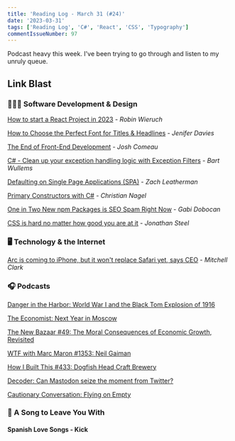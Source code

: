 ```yaml
---
title: 'Reading Log - March 31 (#24)'
date: '2023-03-31'
tags: ['Reading Log', 'C#', 'React', 'CSS', 'Typography']
commentIssueNumber: 97
---
```


Podcast heavy this week. I've been trying to go through and listen to my unruly queue.

## Link Blast

### 👨🏼‍💻 Software Development & Design

[How to start a React Project in 2023](https://www.robinwieruch.de/react-starter/) - *Robin Wieruch*

[How to Choose the Perfect Font for Titles & Headlines](https://designshack.net/articles/graphics/choosing-font-for-titles-and-headline/) - *Jenifer Davies*

[The End of Front-End Development](https://www.joshwcomeau.com/blog/the-end-of-frontend-development/) - *Josh Comeau*

[C# - Clean up your exception handling logic with Exception Filters](https://bartwullems.blogspot.com/2023/03/c-clean-up-your-exception-handling.html) - *Bart Wullems*

[Defaulting on Single Page Applications (SPA)](https://www.zachleat.com/web/single-page-applications/) - *Zach Leatherman*

[Primary Constructors with C#](https://csharp.christiannagel.com/2023/03/28/primaryctors/) - *Christian Nagel*

[One in Two New npm Packages is SEO Spam Right Now](https://blog.sandworm.dev/one-in-two-new-npm-packages-is-seo-spam-right-now) - *Gabi Dobocan*

[CSS is hard no matter how good you are at it](https://www.aha.io/engineering/articles/css-is-hard-no-matter-how-good-you-are-at-it) - *Jonathan Steel*

### 🖥 Technology & the Internet

[Arc is coming to iPhone, but it won't replace Safari yet, says CEO](https://www.theverge.com/2023/3/27/23658863/arc-browser-iphone-ios-companion-app-mac) - *Mitchell Clark*

### 🎧 Podcasts

[Danger in the Harbor: World War I and the Black Tom Explosion of 1916](https://www.boweryboyshistory.com/2022/08/danger-in-the-harbor-world-war-i-and-the-black-tom-explosion-of-1916.html)

[The Economist: Next Year in Moscow](https://www.economist.com/moscowpod)

[The New Bazaar #49: The Moral Consequences of Economic Growth, Revisited](https://shows.acast.com/the-new-bazaar/episodes/the-moral-consequences-of-economic-growth-revisited)

[WTF with Marc Maron #1353: Neil Gaiman](https://shows.acast.com/wtf-with-marc-maron-podcast/episodes/episode-1353-neil-gaiman)

[How I Built This #433: Dogfish Head Craft Brewery](https://wondery.com/shows/how-i-built-this/episode/10386-dogfish-head-craft-brewery-sam-and-mariah-calagione/)

[Decoder: Can Mastodon seize the moment from Twitter?](https://www.theverge.com/23658648/mastodon-ceo-twitter-interview-elon-musk-twitter)

[Cautionary Conversation: Flying on Empty](https://www.pushkin.fm/podcasts/cautionary-tales/cautionary-conversation-flying-on-empty)

### 🎵 A Song to Leave You With

#### Spanish Love Songs - Kick

<YouTubeEmbed
    id="li8\_sda6Gt0"
    title="Spanish Love Songs - Kick"
/>
